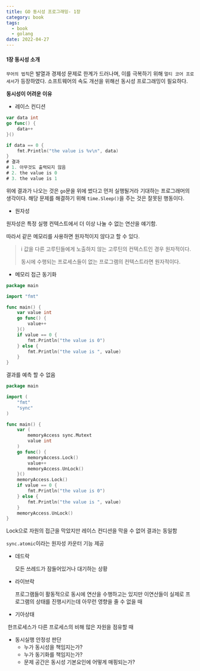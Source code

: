 ```yaml
---
title: GO 동시성 프로그래밍- 1장
category: book
tags:
  - book
  - golang
date: 2022-04-27
---
```


#### 1장 동시성 소개

`무어의 법칙`은 발열과 경제성 문제로 한계가 드러나며, 이를 극복하기 위해 `멀티 코어 프로세서`가 등장하였다. 소프트웨어의 속도 개선을 위해선 동시성 프로그래밍이 필요하다.

**동시성이 어려운 이유**

- 레이스 컨디션

```go
var data int
go func() {
    data++
}()

if data == 0 {
    fmt.Println("the value is %v\n", data)
}
# 결과
# 1. 아무것도 출력되지 않음
# 2. the value is 0
# 3. the value is 1
```

위에 결과가 나오는 것은 `go`문을 위에 썼다고 먼저 실행될거라 기대하는 프로그래머의 생각이다. 해당 문제를 해결하기 위해 `time.Sleep()`을 주는 것은 잘못된 행동이다.

- 원자성

원자성은 특정 실행 컨텍스트에서 더 이상 나눌 수 없는 연산을 얘기함.

따라서 같은 메모리를 사용하면 원자적이지 않다고 할 수 있다.

> i 값을 다른 고루틴들에게 노출하지 않는 고루틴의 컨텍스트인 경우 원자적이다.
>
> 동시에 수행되는 프로세스들이 없는 프로그램의 컨텍스트라면 원자적이다.

- 메모리 접근 동기화

```go
package main

import "fmt"

func main() {
    var value int
    go func() {
        value++
    }()
    if value == 0 {
        fmt.Println("the value is 0")
    } else {
        fmt.Println("the value is ", value)
    }
}
```

결과를 예측 할 수 없음

```go
package main

import (
	"fmt"
    "sync"
)

func main() {
    var (
        memoryAccess sync.Mutext
        value int
    )
    go func() {
        memoryAccess.Lock()
        value++
        memoryAccess.UnLock()
    }()
    memoryAccess.Lock()
    if value == 0 {
        fmt.Println("the value is 0")
    } else {
        fmt.Println("the value is ", value)
    }
    memoryAccess.UnLock()
}
```

Lock으로 자원의 접근을 막았지만 레이스 컨디션을 막을 수 없어 결과는 동일함

`sync.atomic`이라는 원자성 카운터 기능 제공

- 데드락

  모든 쓰레드가 잠들어있거나 대기하는 상황

- 라이브락

  프로그램들이 활동적으로 동시에 연산을 수행하고는 있지만 이연산들이 실제로 프로그램의 상태를 진행시키는데 아무런 영향을 줄 수 없을 때

- 기아상태

​ 한프로세스가 다른 프로세스의 비해 많은 자원을 점유할 때

- 동시실행 안정성 판단
  - 누가 동시성을 책임지는가?
  - 누가 동기화를 책임지는가?
  - 문제 공간은 동시성 기본요인에 어떻게 매핑되는가?

